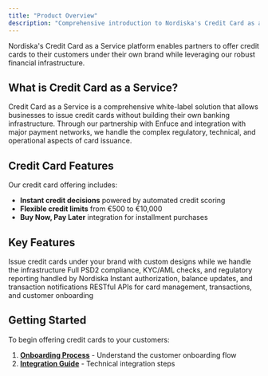 ```yaml
---
title: "Product Overview"
description: "Comprehensive introduction to Nordiska's Credit Card as a Service platform"
---
```


Nordiska's Credit Card as a Service platform enables partners to offer credit cards to their customers under their own brand while leveraging our robust financial infrastructure.

## What is Credit Card as a Service?

Credit Card as a Service is a comprehensive white-label solution that allows businesses to issue credit cards without building their own banking infrastructure. Through our partnership with Enfuce and integration with major payment networks, we handle the complex regulatory, technical, and operational aspects of card issuance.

## Credit Card Features

Our credit card offering includes:
- **Instant credit decisions** powered by automated credit scoring
- **Flexible credit limits** from €500 to €10,000
- **Buy Now, Pay Later** integration for installment purchases

## Key Features

<CardGroup cols={2}>
  <Card title="White-Label Solution" icon="palette">
    Issue credit cards under your brand with custom designs while we handle the infrastructure
  </Card>
  <Card title="Regulatory Compliance" icon="shield">
    Full PSD2 compliance, KYC/AML checks, and regulatory reporting handled by Nordiska
  </Card>
  <Card title="Real-time Processing" icon="bolt">
    Instant authorization, balance updates, and transaction notifications
  </Card>
  <Card title="Comprehensive APIs" icon="code">
    RESTful APIs for card management, transactions, and customer onboarding
  </Card>
</CardGroup>

## Getting Started

To begin offering credit cards to your customers:

1. **[Onboarding Process](/card/onboarding)** - Understand the customer onboarding flow
2. **[Integration Guide](/card/integration-flow)** - Technical integration steps